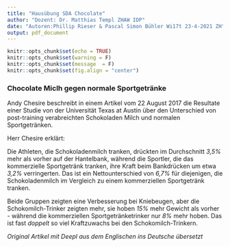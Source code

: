 ```yaml
---
title: "Hausübung SDA Chocolate"
author: "Dozent: Dr. Matthias Templ ZHAW IDP"
date: "Autoren:Phillip Rieser & Pascal Simon Bühler Wi17t 23-4-2021 ZH"
output: pdf_document
---
```


```r
knitr::opts_chunk$set(echo = TRUE)
knitr::opts_chunk$set(warning = F)
knitr::opts_chunk$set(message  = F)
knitr::opts_chunk$set(fig.align = "center")
```

### Chocolate Miclh gegen normale Sportgetränke


Andy Chesire beschreibt in einem Artikel vom 22 August 2017 die Resultate einer Studie von der Universität Texas at Austin über den Unterschied von post-training verabreichten Schokoladen Milch und normalen Sportgetränken.

Herr Chesire erklärt:

Die Athleten, die Schokoladenmilch tranken, drückten im Durchschnitt *3,5%* mehr als vorher auf der Hantelbank, während die Sportler, die das kommerzielle Sportgetränk tranken, ihre Kraft beim Bankdrücken um etwa *3,2%* verringerten. Das ist ein Nettounterschied von *6,7%* für diejenigen, die Schokoladenmilch im Vergleich zu einem kommerziellen Sportgetränk tranken.

Beide Gruppen zeigten eine Verbesserung bei Kniebeugen, aber die Schokomilch-Trinker zeigten mehr, sie hoben *15%* mehr Gewicht als vorher - während die kommerziellen Sportgetränketrinker nur *8%* mehr hoben. Das ist fast *doppelt* so viel Kraftzuwachs bei den Schokomilch-Trinkern.


*Original Artikel mit Deepl aus dem Englischen ins Deutsche  übersetzt*






